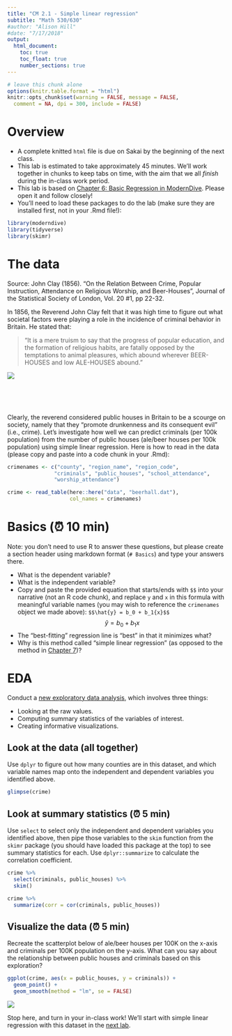 ```yaml
---
title: "CM 2.1 - Simple linear regression"
subtitle: "Math 530/630"
#author: "Alison Hill"
#date: "7/17/2018"
output: 
  html_document:
    toc: true
    toc_float: true
    number_sections: true
---
```



```r
# leave this chunk alone
options(knitr.table.format = "html") 
knitr::opts_chunk$set(warning = FALSE, message = FALSE, 
  comment = NA, dpi = 300, include = FALSE)
```


# Overview

- A complete knitted `html` file is due on Sakai by the beginning of the next class. 
- This lab is estimated to take approximately 45 minutes. We'll work together in chunks to keep tabs on time, with the aim that we all *finish* during the in-class work period. 
- This lab is based on [Chapter 6: Basic Regression in ModernDive](https://moderndive.com/6-regression.html). Please open it and follow closely!
- You'll need to load these packages to do the lab (make sure they are installed first, not in your .Rmd file!):
```r
library(moderndive)
library(tidyverse)
library(skimr)
```

# The data

Source: John Clay (1856). "On the Relation Between Crime, Popular
Instruction, Attendance on Religious Worship, and Beer-Houses",
Journal of the Statistical Society of London, Vol. 20 #1, pp 22-32.

In 1856, the Reverend John Clay felt that it was high time to figure out what societal factors were playing a role in the incidence of criminal behavior in Britain. He stated that:

> "It is a mere truism to say that the progress of popular education, and the formation of religious habits, are fatally opposed by the temptations to animal pleasures, which abound wherever BEER-HOUSES and low ALE-HOUSES abound."

![](http://4.bp.blogspot.com/-qdzqtghTzmU/UD_NNT9C46I/AAAAAAAABoQ/XycEe4wixVM/s1600/03.LesMiserables.US.MasteroftheHouse.jpg)

<br>
<br>
<br>

Clearly, the reverend considered public houses in Britain to be a scourge on society, namely that they "promote drunkenness and its consequent evil" (i.e., crime). Let's investigate how well we can predict criminals (per 100k population) from the number of public houses (ale/beer houses per 100k population) using simple linear regression. Here is how to read in the data (please copy and paste into a code chunk in your .Rmd):



```r
crimenames <- c("county", "region_name", "region_code",
               "criminals", "public_houses", "school_attendance",
               "worship_attendance")

crime <- read_table(here::here("data", "beerhall.dat"),
                    col_names = crimenames)
```



# Basics (⏰ 10 min)

Note: you don't need to use R to answer these questions, but please create a section header using markdown format (`# Basics`) and type your answers there.

- What is the dependent variable?
- What is the independent variable?
- Copy and paste the provided equation that starts/ends with `$$` into your narrative (not an R code chunk), and replace `y` and `x` in this formula with meaningful variable names (you may wish to reference the `crimenames` object we made above):
`$$\hat{y} = b_0 + b_1{x}$$`
$$\hat{y} = b_0 + b_1{x}$$
- The “best-fitting” regression line is “best” in that it minimizes what?
- Why is this method called "simple linear regression" (as opposed to the method in [Chapter 7](http://moderndive.netlify.com/7-multiple-regression.html))?


# EDA

Conduct a [new exploratory data analysis](http://moderndive.netlify.com/6-regression.html#model1EDA), which involves three things:

- Looking at the raw values.
- Computing summary statistics of the variables of interest.
- Creating informative visualizations.

## Look at the data (all together)

Use `dplyr` to figure out how many counties are in this dataset, and which variable names map onto the independent and dependent variables you identified above. 

```r
glimpse(crime)
```


## Look at summary statistics (⏰ 5 min)

Use `select` to select only the independent and dependent variables you identified above, then pipe those variables to the `skim` function from the `skimr` package (you should have loaded this package at the top) to see summary statistics for each. Use `dplyr::summarize` to calculate the correlation coefficient. 

```r
crime %>% 
  select(criminals, public_houses) %>% 
  skim()
```


```r
crime %>% 
  summarize(corr = cor(criminals, public_houses))
```

## Visualize the data (⏰ 5 min)


Recreate the scatterplot below of ale/beer houses per 100K on the x-axis and criminals per 100K population on the y-axis. What can you say about the relationship between public houses and criminals based on this exploration?



```r
ggplot(crime, aes(x = public_houses, y = criminals)) +
  geom_point() +
  geom_smooth(method = "lm", se = FALSE)
```

![](`r knitr::fig_chunk('crime_scatterplot','png')`)

Stop here, and turn in your in-class work! We'll start with simple linear regression with this dataset in the [next lab](cm022_lab.html).

